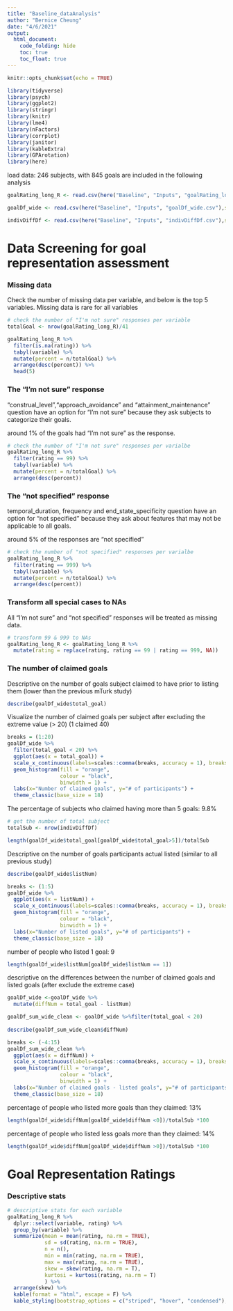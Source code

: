 ```yaml
---
title: "Baseline_dataAnalysis"
author: "Bernice Cheung"
date: "4/6/2021"
output:
  html_document:
    code_folding: hide
    toc: true
    toc_float: true
---
```



```r
knitr::opts_chunk$set(echo = TRUE)
```

```r
library(tidyverse)
library(psych)
library(ggplot2)
library(stringr)
library(knitr)
library(lme4)
library(nFactors)
library(corrplot)
library(janitor)
library(kableExtra)
library(GPArotation)
library(here)
```

load data: 246 subjects, with 845 goals are included in the following analysis

```r
goalRating_long_R <- read.csv(here("Baseline", "Inputs", "goalRating_long_R.csv"),stringsAsFactors = F)

goalDf_wide <- read.csv(here("Baseline", "Inputs", "goalDf_wide.csv"),stringsAsFactors = F)

indivDiffDf <- read.csv(here("Baseline", "Inputs", "indivDiffDf.csv"),stringsAsFactors = F)
```

# Data Screening for goal representation assessment

### Missing data

Check the number of missing data per variable, and below is the top 5 variables. Missing data is rare for all variables
```r
# check the number of "I'm not sure" responses per variable
totalGoal <- nrow(goalRating_long_R)/41

goalRating_long_R %>%
  filter(is.na(rating)) %>%
  tabyl(variable) %>%
  mutate(percent = n/totalGoal) %>%
  arrange(desc(percent)) %>%
  head(5)
```

### The "I'm not sure" response

"construal_level","approach_avoidance" and "attainment_maintenance" question have an option for "I'm not sure" because they ask subjects to categorize their goals.  

around 1% of the goals had "I'm not sure" as the response. 
```r
# check the number of "I'm not sure" responses per varialbe
goalRating_long_R %>%
  filter(rating == 99) %>%
  tabyl(variable) %>%
  mutate(percent = n/totalGoal) %>%
  arrange(desc(percent))
```

### The "not specified" response  

temporal_duration, frequency and end_state_specificity question have an option for "not specified" because they ask about features that may not be applicable to all goals.  

around 5% of the responses are "not specified"
```r
# check the number of "not specified" responses per varialbe
goalRating_long_R %>%
  filter(rating == 999) %>%
  tabyl(variable) %>%
  mutate(percent = n/totalGoal) %>%
  arrange(desc(percent))
```

### Transform all special cases to NAs

All "I'm not sure" and "not specified" responses will be treated as missing data. 

```r
# transform 99 & 999 to NAs
goalRating_long_R <- goalRating_long_R %>% 
  mutate(rating = replace(rating, rating == 99 | rating == 999, NA))
```


### The number of claimed goals

Descriptive on the number of goals subject claimed to have prior to listing them (lower than the previous mTurk study)
```r
describe(goalDf_wide$total_goal)
```

Visualize the number of claimed goals per subject after excluding the extreme value (> 20) (1 claimed 40)
```r
breaks = (1:20)
goalDf_wide %>% 
  filter(total_goal < 20) %>%
  ggplot(aes(x = total_goal)) + 
  scale_x_continuous(labels=scales::comma(breaks, accuracy = 1), breaks=breaks) + 
  geom_histogram(fill = "orange", 
                 colour = "black",
                 binwidth = 1) + 
  labs(x="Number of claimed goals", y="# of participants") +
  theme_classic(base_size = 18) 
```


The percentage of subjects who claimed having more than 5 goals: 9.8% 
```r
# get the number of total subject
totalSub <- nrow(indivDiffDf)

length(goalDf_wide$total_goal[goalDf_wide$total_goal>5])/totalSub
```

Descriptive on the number of goals participants actual listed (similar to all previous study)
```r
describe(goalDf_wide$listNum)
```

```r
breaks <- (1:5)
goalDf_wide %>% 
  ggplot(aes(x = listNum)) + 
  scale_x_continuous(labels=scales::comma(breaks, accuracy = 1), breaks=seq(1, 5, by = 1)) + 
  geom_histogram(fill = "orange", 
                 colour = "black",
                 binwidth = 1) + 
  labs(x="Number of listed goals", y="# of participants") +
  theme_classic(base_size = 18) 
```

number of people who listed 1 goal: 9
```r
length(goalDf_wide$listNum[goalDf_wide$listNum == 1])
```


descriptive on the differences between the number of claimed goals and listed goals (after exclude the extreme case)
```r
goalDf_wide <-goalDf_wide %>%
  mutate(diffNum = total_goal - listNum)

goalDf_sum_wide_clean <- goalDf_wide %>%filter(total_goal < 20)
  
describe(goalDf_sum_wide_clean$diffNum)

breaks <- (-4:15)
goalDf_sum_wide_clean %>% 
  ggplot(aes(x = diffNum)) + 
  scale_x_continuous(labels=scales::comma(breaks, accuracy = 1), breaks=breaks) + 
  geom_histogram(fill = "orange", 
                 colour = "black",
                 binwidth = 1) + 
  labs(x="Number of claimed goals - listed goals", y="# of participants") +
  theme_classic(base_size = 18) 
```


percentage of people who listed more goals than they claimed: 13%
```r
length(goalDf_wide$diffNum[goalDf_wide$diffNum <0])/totalSub *100
```


percentage of people who listed less goals more than they claimed: 14%
```r
length(goalDf_wide$diffNum[goalDf_wide$diffNum >0])/totalSub *100
```


# Goal Representation Ratings

### Descriptive stats
```r
# descriptive stats for each variable 
goalRating_long_R %>%
  dplyr::select(variable, rating) %>%
  group_by(variable) %>%
  summarize(mean = mean(rating, na.rm = TRUE),
            sd = sd(rating, na.rm = TRUE), 
            n = n(),
            min = min(rating, na.rm = TRUE),
            max = max(rating, na.rm = TRUE),
            skew = skew(rating, na.rm = T), 
            kurtosi = kurtosi(rating, na.rm = T)
            ) %>%
  arrange(skew) %>%
  kable(format = "html", escape = F) %>%
  kable_styling(bootstrap_options = c("striped", "hover", "condensed"), full_width = F,position = "center")
```

